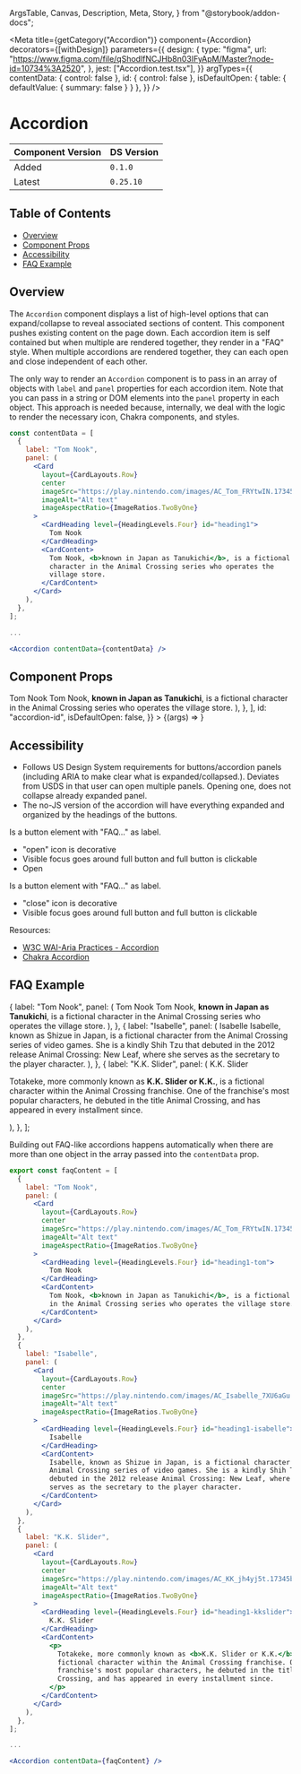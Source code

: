   ArgsTable,
  Canvas,
  Description,
  Meta,
  Story,
} from "@storybook/addon-docs";


<Meta
  title={getCategory("Accordion")}
  component={Accordion}
  decorators={[withDesign]}
  parameters={{
    design: {
      type: "figma",
      url: "https://www.figma.com/file/qShodlfNCJHb8n03IFyApM/Master?node-id=10734%3A2520",
    },
    jest: ["Accordion.test.tsx"],
  }}
  argTypes={{
    contentData: { control: false },
    id: { control: false },
    isDefaultOpen: { table: { defaultValue: { summary: false } } },
  }}
/>

# Accordion

| Component Version | DS Version |
| ----------------- | ---------- |
| Added             | `0.1.0`    |
| Latest            | `0.25.10`  |

## Table of Contents

- [Overview](#overview)
- [Component Props](#component-props)
- [Accessibility](#accessibility)
- [FAQ Example](#faq-example)

## Overview

<Description of={Accordion} />

The `Accordion` component displays a list of high-level options that can
expand/collapse to reveal associated sections of content. This component pushes
existing content on the page down. Each accordion item is self contained but
when multiple are rendered together, they render in a "FAQ" style. When multiple
accordions are rendered together, they can each open and close independent of
each other.

The only way to render an `Accordion` component is to pass in an array of objects
with `label` and `panel` properties for each accordion item. Note that you can
pass in a string or DOM elements into the `panel` property in each object. This
approach is needed because, internally, we deal with the logic to render the
necessary icon, Chakra components, and styles.

```jsx
const contentData = [
  {
    label: "Tom Nook",
    panel: (
      <Card
        layout={CardLayouts.Row}
        center
        imageSrc="https://play.nintendo.com/images/AC_Tom_FRYtwIN.17345b1513ac044897cfc243542899dce541e8dc.9afde10b.png"
        imageAlt="Alt text"
        imageAspectRatio={ImageRatios.TwoByOne}
      >
        <CardHeading level={HeadingLevels.Four} id="heading1">
          Tom Nook
        </CardHeading>
        <CardContent>
          Tom Nook, <b>known in Japan as Tanukichi</b>, is a fictional
          character in the Animal Crossing series who operates the
          village store.
        </CardContent>
      </Card>
    ),
  },
];

...

<Accordion contentData={contentData} />
```

## Component Props

<Canvas withToolbar>
  <Story
    name="Accordion with Controls"
    args={{
      contentData: [
        {
          label: "Tom Nook",
          panel: (
            <Card
              layout={CardLayouts.Row}
              center
              imageSrc="https://play.nintendo.com/images/AC_Tom_FRYtwIN.17345b1513ac044897cfc243542899dce541e8dc.9afde10b.png"
              imageAlt="Alt text"
              imageAspectRatio={ImageRatios.TwoByOne}
            >
              <CardHeading level={HeadingLevels.Four} id="heading1">
                Tom Nook
              </CardHeading>
              <CardContent>
                Tom Nook, <b>known in Japan as Tanukichi</b>, is a fictional
                character in the Animal Crossing series who operates the village
                store.
              </CardContent>
            </Card>
          ),
        },
      ],
      id: "accordion-id",
      isDefaultOpen: false,
    }}
  >
    {(args) => <Accordion {...args} />}
  </Story>
</Canvas>

<ArgsTable story="Accordion with Controls" />

## Accessibility

- Follows US Design System requirements for buttons/accordion panels (including ARIA to make clear what is expanded/collapsed.). Deviates from USDS in that user can open multiple panels. Opening one, does not collapse already expanded panel.
- The no-JS version of the accordion will have everything expanded and organized by the headings of the buttons.

Is a button element with "FAQ..." as label.

- "open" icon is decorative
- Visible focus goes around full button and full button is clickable
- Open

Is a button element with "FAQ..." as label.

- "close" icon is decorative
- Visible focus goes around full button and full button is clickable

Resources:

- [W3C WAI-Aria Practices - Accordion](https://www.w3.org/TR/wai-aria-practices-1.1/#accordion)
- [Chakra Accordion](https://chakra-ui.com/docs/components/disclosure/accordion)

## FAQ Example

  {
    label: "Tom Nook",
    panel: (
      <Card
        layout={CardLayouts.Row}
        center
        imageSrc="https://play.nintendo.com/images/AC_Tom_FRYtwIN.17345b1513ac044897cfc243542899dce541e8dc.9afde10b.png"
        imageAlt="Alt text"
        imageAspectRatio={ImageRatios.TwoByOne}
      >
        <CardHeading level={HeadingLevels.Four} id="heading1-tom">
          Tom Nook
        </CardHeading>
        <CardContent>
          Tom Nook, <b>known in Japan as Tanukichi</b>, is a fictional character
          in the Animal Crossing series who operates the village store.
        </CardContent>
      </Card>
    ),
  },
  {
    label: "Isabelle",
    panel: (
      <Card
        layout={CardLayouts.Row}
        center
        imageSrc="https://play.nintendo.com/images/AC_Isabelle_7XU6aGu.17345b1513ac044897cfc243542899dce541e8dc.9afde10b.png"
        imageAlt="Alt text"
        imageAspectRatio={ImageRatios.TwoByOne}
      >
        <CardHeading level={HeadingLevels.Four} id="heading1-isabelle">
          Isabelle
        </CardHeading>
        <CardContent>
          Isabelle, known as Shizue in Japan, is a fictional character from the
          Animal Crossing series of video games. She is a kindly Shih Tzu that
          debuted in the 2012 release Animal Crossing: New Leaf, where she
          serves as the secretary to the player character.
        </CardContent>
      </Card>
    ),
  },
  {
    label: "K.K. Slider",
    panel: (
      <Card
        layout={CardLayouts.Row}
        center
        imageSrc="https://play.nintendo.com/images/AC_KK_jh4yj5t.17345b1513ac044897cfc243542899dce541e8dc.9afde10b.png"
        imageAlt="Alt text"
        imageAspectRatio={ImageRatios.TwoByOne}
      >
        <CardHeading level={HeadingLevels.Four} id="heading1-kkslider">
          K.K. Slider
        </CardHeading>
        <CardContent>
          <p>
            Totakeke, more commonly known as <b>K.K. Slider or K.K.</b>, is a
            fictional character within the Animal Crossing franchise. One of the
            franchise's most popular characters, he debuted in the title Animal
            Crossing, and has appeared in every installment since.
          </p>
        </CardContent>
      </Card>
    ),
  },
];

Building out FAQ-like accordions happens automatically when there are more than
one object in the array passed into the `contentData` prop.

<Canvas withToolbar>
  <Story name="FAQ Example">
    <Accordion contentData={faqContent} />
  </Story>
</Canvas>

```jsx
export const faqContent = [
  {
    label: "Tom Nook",
    panel: (
      <Card
        layout={CardLayouts.Row}
        center
        imageSrc="https://play.nintendo.com/images/AC_Tom_FRYtwIN.17345b1513ac044897cfc243542899dce541e8dc.9afde10b.png"
        imageAlt="Alt text"
        imageAspectRatio={ImageRatios.TwoByOne}
      >
        <CardHeading level={HeadingLevels.Four} id="heading1-tom">
          Tom Nook
        </CardHeading>
        <CardContent>
          Tom Nook, <b>known in Japan as Tanukichi</b>, is a fictional character
          in the Animal Crossing series who operates the village store.
        </CardContent>
      </Card>
    ),
  },
  {
    label: "Isabelle",
    panel: (
      <Card
        layout={CardLayouts.Row}
        center
        imageSrc="https://play.nintendo.com/images/AC_Isabelle_7XU6aGu.17345b1513ac044897cfc243542899dce541e8dc.9afde10b.png"
        imageAlt="Alt text"
        imageAspectRatio={ImageRatios.TwoByOne}
      >
        <CardHeading level={HeadingLevels.Four} id="heading1-isabelle">
          Isabelle
        </CardHeading>
        <CardContent>
          Isabelle, known as Shizue in Japan, is a fictional character from the
          Animal Crossing series of video games. She is a kindly Shih Tzu that
          debuted in the 2012 release Animal Crossing: New Leaf, where she
          serves as the secretary to the player character.
        </CardContent>
      </Card>
    ),
  },
  {
    label: "K.K. Slider",
    panel: (
      <Card
        layout={CardLayouts.Row}
        center
        imageSrc="https://play.nintendo.com/images/AC_KK_jh4yj5t.17345b1513ac044897cfc243542899dce541e8dc.9afde10b.png"
        imageAlt="Alt text"
        imageAspectRatio={ImageRatios.TwoByOne}
      >
        <CardHeading level={HeadingLevels.Four} id="heading1-kkslider">
          K.K. Slider
        </CardHeading>
        <CardContent>
          <p>
            Totakeke, more commonly known as <b>K.K. Slider or K.K.</b>, is a
            fictional character within the Animal Crossing franchise. One of the
            franchise's most popular characters, he debuted in the title Animal
            Crossing, and has appeared in every installment since.
          </p>
        </CardContent>
      </Card>
    ),
  },
];

...

<Accordion contentData={faqContent} />
```

